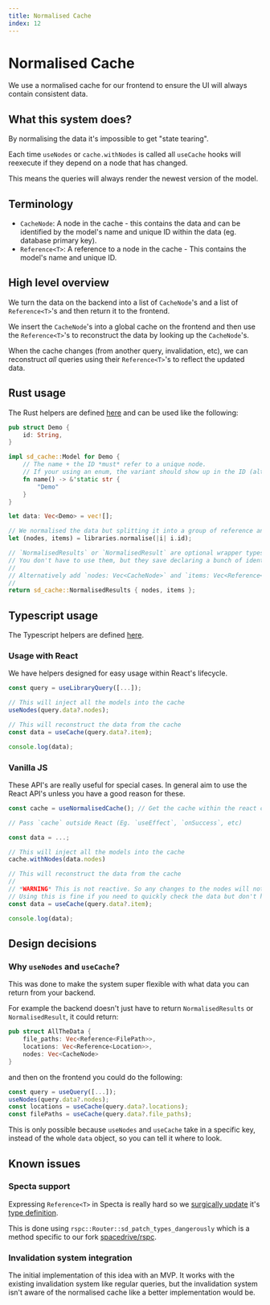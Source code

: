 ```yaml
---
title: Normalised Cache
index: 12
---
```


# Normalised Cache

We use a normalised cache for our frontend to ensure the UI will always contain consistent data.

## What this system does?

By normalising the data it's impossible to get "state tearing".

Each time `useNodes` or `cache.withNodes` is called all `useCache` hooks will reexecute if they depend on a node that has changed.

This means the queries will always render the newest version of the model.

## Terminology

 - `CacheNode`: A node in the cache - this contains the data and can be identified by the model's name and unique ID within the data (eg. database primary key).
 - `Reference<T>`: A reference to a node in the cache - This contains the model's name and unique ID.

## High level overview

We turn the data on the backend into a list of `CacheNode`'s and a list of `Reference<T>`'s and then return it to the frontend.

We insert the `CacheNode`'s into a global cache on the frontend and then use the `Reference<T>`'s to reconstruct the data by looking up the `CacheNode`'s.

When the cache changes (from another query, invalidation, etc), we can reconstruct *all* queries using their `Reference<T>`'s to reflect the updated data.


## Rust usage

The Rust helpers are defined [here](https://github.com/spacedriveapp/spacedrive/blob/main/crates/cache/src/lib.rs) and can be used like the following:

```rust
pub struct Demo {
	id: String,
}

impl sd_cache::Model for Demo {
	// The name + the ID *must* refer to a unique node.
	// If your using an enum, the variant should show up in the ID (although this isn't possible right now)
	fn name() -> &'static str {
		"Demo"
	}
}

let data: Vec<Demo> = vec![];

// We normalised the data but splitting it into a group of reference and a group of `CacheNode`'s.
let (nodes, items) = libraries.normalise(|i| i.id);

// `NormalisedResults` or `NormalisedResult` are optional wrapper types to hold a one or multiple items and their cache nodes.
// You don't have to use them, but they save declaring a bunch of identical structs.
//
// Alternatively add `nodes: Vec<CacheNode>` and `items: Vec<Reference<T>>` to your existing return type.
//
return sd_cache::NormalisedResults { nodes, items };
```

## Typescript usage

The Typescript helpers are defined [here](https://github.com/spacedriveapp/spacedrive/blob/main/packages/client/src/cache.tsx).

### Usage with React

We have helpers designed for easy usage within React's lifecycle.

```ts
const query = useLibraryQuery([...]);

// This will inject all the models into the cache
useNodes(query.data?.nodes);

// This will reconstruct the data from the cache
const data = useCache(query.data?.item);

console.log(data);
```

### Vanilla JS

These API's are really useful for special cases. In general aim to use the React API's unless you have a good reason for these.

```ts
const cache = useNormalisedCache(); // Get the cache within the react context

// Pass `cache` outside React (Eg. `useEffect`, `onSuccess`, etc)

const data = ...;

// This will inject all the models into the cache
cache.withNodes(data.nodes)

// This will reconstruct the data from the cache
//
// *WARNING* This is not reactive. So any changes to the nodes will not be reflected.
// Using this is fine if you need to quickly check the data but don't hold onto it.
const data = useCache(query.data?.item);

console.log(data);
```

## Design decisions

### Why `useNodes` and `useCache`?

This was done to make the system super flexible with what data you can return from your backend.

For example the backend doesn't just have to return `NormalisedResults` or `NormalisedResult`, it could return:

```rust
pub struct AllTheData {
	file_paths: Vec<Reference<FilePath>>,
	locations: Vec<Reference<Location>>,
	nodes: Vec<CacheNode>
}
```

and then on the frontend you could do the following:

```ts
const query = useQuery([...]);
useNodes(query.data?.nodes);
const locations = useCache(query.data?.locations);
const filePaths = useCache(query.data?.file_paths);
```

This is only possible because `useNodes` and `useCache` take in a specific key, instead of the whole `data` object, so you can tell it where to look.


## Known issues

### Specta support

Expressing `Reference<T>` in Specta is really hard so we [surgically update](https://github.com/spacedriveapp/spacedrive/blob/a315dd632da8175b47f9e0713d3c7fc470329352/core/src/api/mod.rs#L219) it's [type definition](https://github.com/spacedriveapp/spacedrive/blob/a315dd632da8175b47f9e0713d3c7fc470329352/crates/cache/src/lib.rs#L215).

This is done using `rspc::Router::sd_patch_types_dangerously` which is a method specific to our fork [spacedrive/rspc](https://github.com/spacedriveapp/rspc).

### Invalidation system integration

The initial implementation of this idea with an MVP. It works with the existing invalidation system like regular queries, but the invalidation system isn't aware of the normalised cache like a better implementation would be.

